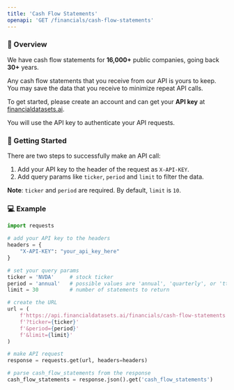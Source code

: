 ```yaml
---
title: 'Cash Flow Statements'
openapi: 'GET /financials/cash-flow-statements'
---
```


### 👋  Overview
We have cash flow statements for <b>16,000+</b> public companies, going back <b>30+</b> years.

Any cash flow statements that you receive from our API is yours to keep. You may save the data that you receive to minimize repeat API calls.

To get started, please create an account and can get your <b>API key</b> at [financialdatasets.ai](https://financialdatasets.ai).

You will use the API key to authenticate your API requests.

###  🚀  Getting Started
There are two steps to successfully make an API call:
1. Add your API key to the header of the request as `X-API-KEY`.
2. Add query params like `ticker`, `period` and `limit` to filter the data.

**Note**: `ticker` and `period` are required.  By default, `limit` is `10`.

### 💻  Example

```python Cash Flow Statements
import requests

# add your API key to the headers
headers = {
    "X-API-KEY": "your_api_key_here"
}

# set your query params
ticker = 'NVDA'     # stock ticker
period = 'annual'   # possible values are 'annual', 'quarterly', or 'ttm'
limit = 30          # number of statements to return

# create the URL
url = (
    f'https://api.financialdatasets.ai/financials/cash-flow-statements'
    f'?ticker={ticker}'
    f'&period={period}'
    f'&limit={limit}'
)

# make API request
response = requests.get(url, headers=headers)

# parse cash_flow_statements from the response
cash_flow_statements = response.json().get('cash_flow_statements')
```